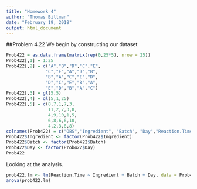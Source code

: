 ```yaml
---
title: "Homework 4"
author: "Thomas Billman"
date: "February 19, 2018"
output: html_document
---
```

##Problem 4.22
We begin by constructing our dataset
```r
Prob422 = as.data.frame(matrix(rep(0,25*5), nrow = 25))
Prob422[,1] = 1:25
Prob422[,2] = c("A","B","D","C","E",
               "C","E","A","D","B",
               "B","A","C","E","D",
               "D","C","E","B","A",
               "E","D","B","A","C")
Prob422[,3] = gl(5,5)
Prob422[,4] = gl(5,1,25)
Prob422[,5] = c(8,7,1,7,3,
                11,2,7,3,8,
                4,9,10,1,5,
                6,8,6,6,10,
                4,2,3,8,8)
colnames(Prob422) = c("OBS","Ingredient", "Batch", "Day","Reaction.Time")
Prob422$Ingredient <- factor(Prob422$Ingredient)
Prob422$Batch <- factor(Prob422$Batch)
Prob422$Day <- factor(Prob422$Day)
Prob422
```

Looking at the analysis.
```r
prob422.lm <- lm(Reaction.Time ~ Ingredient + Batch + Day, data = Prob422)
anova(prob422.lm)
```